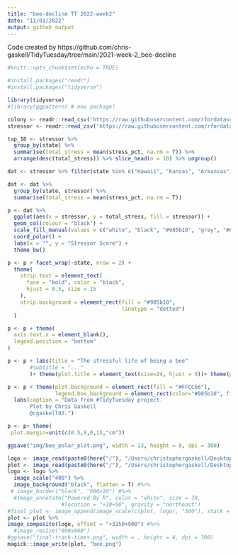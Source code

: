 ```yaml
---
title: "bee-decline TT 2022-week2"
date: "11/01/2022"
output: github_output
---
```


Code created by 
https://github.com/chris-gaskell/TidyTuesday/tree/main/2021-week-2_bee-decline

```r
#knitr::opts_chunk$set(echo = TRUE)

#install.packages("readr")
#install.packages("tidyverse")

```

```r
library(tidyverse)
#library(ggpattern) # new package! 
```


```r
colony <- readr::read_csv('https://raw.githubusercontent.com/rfordatascience/tidytuesday/master/data/2022/2022-01-11/colony.csv')
stressor <- readr::read_csv('https://raw.githubusercontent.com/rfordatascience/tidytuesday/master/data/2022/2022-01-11/stressor.csv')


```



```r
top_10 <- stressor %>%
  group_by(state) %>%
  summarise(total_stress = mean(stress_pct, na.rm = T)) %>% 
  arrange(desc(total_stress)) %>% slice_head(n = 10) %>% ungroup()

dat <- stressor %>% filter(state %in% c("Hawaii", "Kansas", "Arkansas", "New Mexico", "Florida", "Wisconsin", "United States", "Georgia", "California", "Alabama"))

dat <- dat %>%
  group_by(state, stressor) %>%
  summarise(total_stress = mean(stress_pct, na.rm = T))
```

```r
p <- dat %>%
  ggplot(aes(x = stressor, y = total_stress, fill = stressor)) +
  geom_col(colour = "black") +
  scale_fill_manual(values = c("white", "black", "#985b10", "grey", "#896800", "#FFCC66")) +
  coord_polar() +
  labs(x = "", y = "Stressor Score") +
  theme_bw()

p <- p + facet_wrap(~state, nrow = 2) +
  theme(
    strip.text = element_text(
      face = "bold", color = "black",
      hjust = 0.5, size = 15
    ),
    strip.background = element_rect(fill = "#985b10",
                                    linetype = "dotted")
  )

p <- p + theme(
  axis.text.x = element_blank(),
  legend.position = "bottom"
)

p <- p + labs(title = "The stressful life of being a bee" 
       #subtitle = "..."
       )+ theme(plot.title = element_text(size=24, hjust = 0))+ theme(plot.title = element_text(face = "bold"))

p <- p + theme(plot.background = element_rect(fill = "#FFCC66"),
               legend.box.background = element_rect(color="#985b10", fill = "red", size=2))+
  labs(caption = "Data from #TidyTuesday project.
       Plot by Chris Gaskell
       @cgaskell92.")

p <- p+ theme(
 plot.margin=unit(c(0.5,8,0,1),"cm"))

ggsave("img/bee_polar_plot.png", width = 13, height = 8, dpi = 300)

```

```r
logo <- image_read(paste0(here("/"), "/Users/christophergaskell/Desktop/TidyTuesday/2021-week-2_bee-decline/bee.png"))
plot <- image_read(paste0(here("/"), "/Users/christophergaskell/Desktop/TidyTuesday/bee.png"))
logo <- logo %>%
  image_scale("400") %>% 
  image_background("black", flatten = T) #%>%
 # image_border("black", "600x10") #%>%
  #image_annotate("Powered By R", color = "white", size = 30, 
                 #location = "+10+50", gravity = "northeast")
#final_plot <- image_append(image_scale(c(plot, logo), "500"), stack = T)
plot <- plot %>% 
image_composite(logo, offset = "+3250+900") #%>%
  #image_resize("800x800")
#ggsave("final-track-times.png", width = , height = 4, dpi = 300)
magick::image_write(plot, "bee.png")
```

